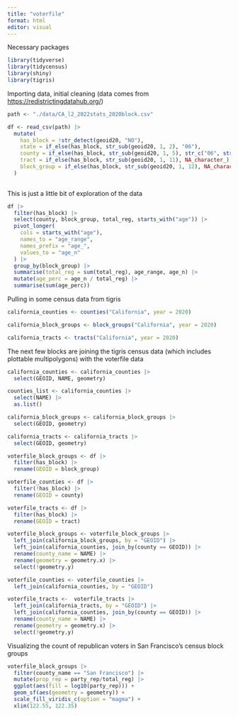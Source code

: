 ```yaml
---
title: "voterfile"
format: html
editor: visual
---
```


Necessary packages

```r
library(tidyverse)
library(tidycensus)
library(shiny)
library(tigris)
```

Importing data, initial cleaning (data comes from <https://redistrictingdatahub.org/>)

```r

path <- "./data/CA_l2_2022stats_2020block.csv"

df <- read_csv(path) |> 
  mutate(
    has_block = !str_detect(geoid20, "NO"),
    state = if_else(has_block, str_sub(geoid20, 1, 2), "06"), 
    county = if_else(has_block, str_sub(geoid20, 1, 5), str_c("06", str_sub(geoid20, 1, 3))),
    tract = if_else(has_block, str_sub(geoid20, 1, 11), NA_character_),
    block_group = if_else(has_block, str_sub(geoid20, 1, 12), NA_character_)
  )
  
```

This is just a little bit of exploration of the data

```r
df |> 
  filter(has_block) |> 
  select(county, block_group, total_reg, starts_with("age")) |> 
  pivot_longer(
    cols = starts_with("age"),
    names_to = "age_range",
    names_prefix = "age_",
    values_to = "age_n"
  ) |> 
  group_by(block_group) |> 
  summarise(total_reg = sum(total_reg), age_range, age_n) |> 
  mutate(age_perc = age_n / total_reg) |> 
  summarise(sum(age_perc))

```

Pulling in some census data from tigris

```r

california_counties <- counties("California", year = 2020)

california_block_groups <- block_groups("California", year = 2020)

california_tracts <- tracts("California", year = 2020)
```

The next few blocks are joining the tigris census data (which includes plottable multipolygons) with the voterfile data

```r
california_counties <- california_counties |> 
  select(GEOID, NAME, geometry)

counties_list <- california_counties |> 
  select(NAME) |> 
  as.list()

california_block_groups <- california_block_groups |> 
  select(GEOID, geometry)

california_tracts <- california_tracts |> 
  select(GEOID, geometry)
```

```r
voterfile_block_groups <- df |> 
  filter(has_block) |> 
  rename(GEOID = block_group)
```

```r
voterfile_counties <- df |> 
  filter(!has_block) |> 
  rename(GEOID = county)
```

```r
voterfile_tracts <- df |> 
  filter(has_block) |> 
  rename(GEOID = tract)
```

```r
voterfile_block_groups <- voterfile_block_groups |>
  left_join(california_block_groups, by = "GEOID") |> 
  left_join(california_counties, join_by(county == GEOID)) |> 
  rename(county_name = NAME) |>
  rename(geometry = geometry.x) |> 
  select(!geometry.y)

voterfile_counties <- voterfile_counties |> 
  left_join(california_counties, by = "GEOID")

voterfile_tracts <-  voterfile_tracts |> 
  left_join(california_tracts, by = "GEOID") |> 
  left_join(california_counties, join_by(county == GEOID)) |> 
  rename(county_name = NAME) |>
  rename(geometry = geometry.x) |> 
  select(!geometry.y)
```

Visualizing the count of republican voters in San Francisco's census block groups

```r
voterfile_block_groups |> 
  filter(county_name == "San Francisco") |> 
  mutate(prop_rep = party_rep/total_reg) |> 
  ggplot(aes(fill = log10(party_rep))) + 
  geom_sf(aes(geometry = geometry)) +
  scale_fill_viridis_c(option = "magma") +
  xlim(122.55, 122.35)
```
